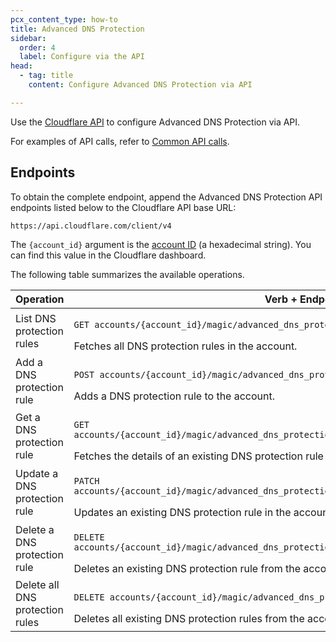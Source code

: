 ```yaml
---
pcx_content_type: how-to
title: Advanced DNS Protection
sidebar:
  order: 4
  label: Configure via the API
head:
  - tag: title
    content: Configure Advanced DNS Protection via API

---
```


Use the [Cloudflare API](/api/) to configure Advanced DNS Protection via API.

For examples of API calls, refer to [Common API calls](/ddos-protection/advanced-ddos-systems/api/dns-protection/examples/).

## Endpoints

To obtain the complete endpoint, append the Advanced DNS Protection API endpoints listed below to the Cloudflare API base URL:

```txt
https://api.cloudflare.com/client/v4
```

The `{account_id}` argument is the [account ID](/fundamentals/account/find-account-and-zone-ids/) (a hexadecimal string). You can find this value in the Cloudflare dashboard.

The following table summarizes the available operations.

| Operation | Verb + Endpoint |
| --- | --- |
| List DNS protection rules | <p>`GET accounts/{account_id}/magic/advanced_dns_protection/configs/dns_protection/rules`</p>Fetches all DNS protection rules in the account. |
| Add a DNS protection rule | <p>`POST accounts/{account_id}/magic/advanced_dns_protection/configs/dns_protection/rules`</p>Adds a DNS protection rule to the account. |
| Get a DNS protection rule | <p>`GET accounts/{account_id}/magic/advanced_dns_protection/configs/dns_protection/rules/{rule_id}`</p>Fetches the details of an existing DNS protection rule in the account. |
| Update a DNS protection rule | <p>`PATCH accounts/{account_id}/magic/advanced_dns_protection/configs/dns_protection/rules/{rule_id}`</p>Updates an existing DNS protection rule in the account. |
| Delete a DNS protection rule | <p>`DELETE accounts/{account_id}/magic/advanced_dns_protection/configs/dns_protection/rules/{rule_id}`</p>Deletes an existing DNS protection rule from the account. |
| Delete all DNS protection rules | <p>`DELETE accounts/{account_id}/magic/advanced_dns_protection/configs/dns_protection/rules`</p>Deletes all existing DNS protection rules from the account. |